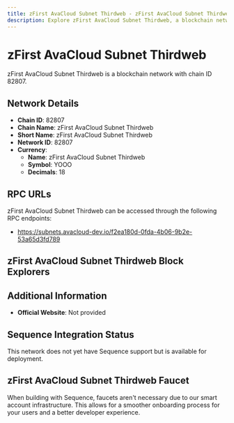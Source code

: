 ```yaml
--- 
title: zFirst AvaCloud Subnet Thirdweb - zFirst AvaCloud Subnet Thirdweb Blockchain Network
description: Explore zFirst AvaCloud Subnet Thirdweb, a blockchain network with chain ID 82807. Learn about its native currency, zFirst AvaCloud Subnet Thirdweb, and how to interact with the network.
---
```


# zFirst AvaCloud Subnet Thirdweb

zFirst AvaCloud Subnet Thirdweb is a blockchain network with chain ID 82807.

## Network Details

- **Chain ID**: 82807
- **Chain Name**: zFirst AvaCloud Subnet Thirdweb
- **Short Name**: zFirst AvaCloud Subnet Thirdweb
- **Network ID**: 82807
- **Currency**: 
  - **Name**: zFirst AvaCloud Subnet Thirdweb
  - **Symbol**: YOOO
  - **Decimals**: 18

## RPC URLs

zFirst AvaCloud Subnet Thirdweb can be accessed through the following RPC endpoints:

- https://subnets.avacloud-dev.io/f2ea180d-0fda-4b06-9b2e-53a65d3fd789

## zFirst AvaCloud Subnet Thirdweb Block Explorers



## Additional Information

- **Official Website**: Not provided

## Sequence Integration Status

This network does not yet have Sequence support but is available for deployment.

## zFirst AvaCloud Subnet Thirdweb Faucet

When building with Sequence, faucets aren't necessary due to our smart account infrastructure. This allows for a smoother onboarding process for your users and a better developer experience.
